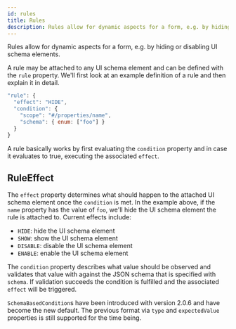 ```yaml
---
id: rules
title: Rules
description: Rules allow for dynamic aspects for a form, e.g. by hiding or disabling UI schema elements
---
```



<ApiLink link='core/interfaces/rule.html' title='API' />

Rules allow for dynamic aspects for a form, e.g. by hiding or disabling UI schema elements.

A rule may be attached to any UI schema element and can be defined with the `rule` property.
We'll first look at an example definition of a rule and then explain it in detail.

```js
"rule": {
  "effect": "HIDE",
  "condition": {
    "scope": "#/properties/name",
    "schema": { enum: ["foo"] }
  }
}
```

A rule basically works by first evaluating the `condition` property and in case it evaluates to true, executing the associated `effect`.

## RuleEffect

The `effect` property determines what should happen to the attached UI schema element once the `condition` is met. In the example above, if the `name` property has the value of `foo`, we'll hide the UI schema element the rule is attached to. Current effects include:

- `HIDE`: hide the UI schema element
- `SHOW`: show the UI schema element
- `DISABLE`: disable the UI schema element
- `ENABLE`: enable the UI schema element

The `condition` property describes what value should be observed and validates that value with against the JSON schema that is specified with `schema`. If validation succeeds the condition is fulfilled and the associated `effect` will be triggered.

`SchemaBasedCondition`s have been introduced with version 2.0.6 and have become the new default. The previous format via `type` and `expectedValue` properties is still supported for the time being.
